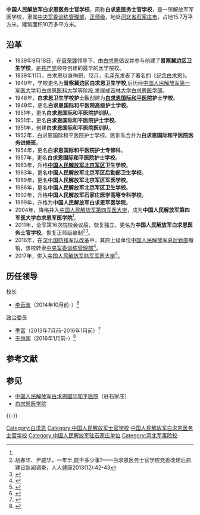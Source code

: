 {{高校
|名称    ={{nowrap|中国人民解放军白求恩医务士官学校}}
|外文名  =
|图像    =[[File:China_Emblem_PLA.svg|200px]]
|图像说明=
|校训    =
|建校    =1939年
|闭校    =
|类型    =军事高校
|校长    =
|院长    =
|书记    =
|教师    =
|职工    =
|学生    =
|地址    = {{CHN}}[[河北省|河北省]][[石家庄市|石家庄市]]
|校园环境 =
|面积    =
|代表色  =
|隶属    = 
|邮编    =
|电话    =
|网站    =
|标志    =
|脚注    =
}} 

'''中国人民解放军白求恩医务士官学校'''，简称'''白求恩医务士官学校'''，是一所解放军军医学校，隶属[[中央军委训练管理部|中央军委训练管理部]]，[[正师级|正师级]]，地处[[河北省|河北省]][[石家庄市|石家庄市]]，占地15.7万平方米，建筑面积10万多平方米。

==沿革==
*1939年9月18日，在[[聂荣臻|聂荣臻]]领导下、由[[白求恩|白求恩]]倡议并参与创建了'''晋察冀边区卫生学校'''，是[[中国共产党|共产党]]领导创建的最早的医学院校。
*1939年11月，白求恩以身殉职，12月，[[毛泽东|毛泽东]]发表了著名的《[[纪念白求恩|纪念白求恩]]》。
*1940年，学校更名为'''晋察冀边区白求恩卫生学校''',后历经[[吉林大学白求恩医学部|中国人民解放军第一军医大学]]和[[白求恩医科大学|白求恩医科大学]]等阶段,发展成[[吉林大学白求恩医学部|吉林大学白求恩医学部]]。
*1948年，'''白求恩卫生学校护士队'''创建为'''[[白求恩国际和平医院|白求恩国际和平医院]]护士学校'''。
*1949年，更名'''白求恩国际和平医院高级护士学校'''。
*1951年，更名'''白求恩国际和平医院护训队'''。
*1951年，更名'''白求恩国际和平医院护士学校'''。
*1951年，创建'''白求恩国际和平医院医训队'''。
*1952年，白求恩国际和平医院护士学校、医训队合并为'''白求恩国际和平医院医务进修班'''。
*1954年，更名'''白求恩国际和平医院护士专修科'''。
*1957年，更名'''白求恩国际和平医院护士学校'''。
*1963年，升格'''[[中国人民解放军北京军区|中国人民解放军北京军区]]卫生学校'''。
*1963年，更名'''中国人民解放军北京军区后勤部卫生学校'''。
*1969年，更名'''中国人民解放军北京军区军医学校'''。
*1986年，更名'''中国人民解放军北京军区卫生学校'''。
*1992年，升格'''中国人民解放军石家庄医学高等专科学校'''。
*1999年，升格为'''中国人民解放军白求恩军医学院'''。
*2004年，降格并入[[中国人民解放军第四军医大学|中国人民解放军第四军医大学]]，成为'''中国人民解放军第四军医大学白求恩军医学院'''<ref name=hu/>。
*2011年，全军第16次院校会议后，恢复独立，更名为'''中国人民解放军白求恩医务士官学校'''。恢复正师级编制<ref name=hu>胡春华、尹威华，一年半,能干多少事?——白求恩医务士官学校党委改建后抓建设新闻调查，人人健康2013(12):42-43</ref><ref>{{Cite web|url=http://scitech.people.com.cn/h/2011/0927/c227887-2815049991.html|title=开展营营对抗活动|accessdate=2011-09-27|author=|date=2011-09-27|publisher=人民网|language=|quote=|archive-date=2017-08-04|archive-url=https://web.archive.org/web/20170804020917/http://scitech.people.com.cn/h/2011/0927/c227887-2815049991.html|dead-url=no}}</ref>。
*2016年，在[[深化国防和军队改革|深化国防和军队改革]]中，其原上级单位[[中国人民解放军总后勤部|中国人民解放军总后勤部]]撤销，该校转隶[[中央军委训练管理部|中央军委训练管理部]]<ref>{{Cite web|url=http://news.ifeng.com/a/20160613/48974692_0.shtml|title=下连当兵不走形式，走心！听九旬老兵讲白求恩|accessdate=2017-10-14|author=|date=2016-06-13|work=|publisher=凤凰网|archive-date=2019-06-11|archive-url=https://web.archive.org/web/20190611183807/http://news.ifeng.com/a/20160613/48974692_0.shtml|dead-url=no}}</ref>。
*2017年，併入[[中国人民解放军陆军军医大学|中国人民解放军陆军军医大学]]<ref>{{Cite web|url=http://news.dwnews.com/china/big5/news/2017-08-25/60008943.html|title=第三軍醫大學正式更名陸軍軍醫大學|accessdate=2017-10-14|author=|date=2017-08-25|work=|publisher=多维新闻网|archive-date=2017-09-25|archive-url=https://web.archive.org/web/20170925230744/http://news.dwnews.com/china/big5/news/2017-08-25/60008943.html|dead-url=no}}</ref>。

== 历任领导 ==
; 校长
* [[李云波|李云波]]（2014年10月前-）<ref>{{cite web|url=http://yuqing.people.com.cn/n/2014/1013/c210121-25820543.html|title=纪念白求恩逝世75周年论坛在白求恩医务士官学校成功举办|accessdate=2016-09-04|author=|date=2014-10-13|publisher=人民网|archive-date=2017-01-04|archive-url=https://web.archive.org/web/20170104220739/http://yuqing.people.com.cn/n/2014/1013/c210121-25820543.html|dead-url=no}}</ref>

; [[政治委员|政治委员]]
* [[季富|季富]]（2013年7月前-2016年1月前）<ref>{{cite web|title=白求恩医务士官学校：“几多没想到”折射党委务实作风|url=http://dangjian.people.com.cn/n/2013/0730/c117092-22377253.html|publisher=人民网|accessdate=2016-09-04|archive-date=2017-01-04|archive-url=https://web.archive.org/web/20170104220740/http://dangjian.people.com.cn/n/2013/0730/c117092-22377253.html|dead-url=no}}</ref>
* [[于维国|于维国]]（2016年1月前-）<ref>{{cite web|url=http://heb.chinadaily.com.cn/2016-01/22/content_23206698.htm|title=白求恩医务士官学校扶贫助学温暖保定大台村|accessdate=2016-09-04|author=|date=2016-01-22|publisher=中国日报网河北频道|archiveurl=https://web.archive.org/web/20160916114405/http://heb.chinadaily.com.cn/2016-01/22/content_23206698.htm|archivedate=2016-09-16|deadurl=yes}}</ref>

== 参考文献 ==
{{Reflist}}

== 参见 ==
{{Portal box|医学|中华人民共和国|河北|军事|教育}}
* [[中国人民解放军白求恩国际和平医院|中国人民解放军白求恩国际和平医院]]（驻石家庄）
* [[白求恩医学院|白求恩医学院]]

{{-}}
{{河北高等院校|nocat}}
[[Category:白求恩|Category:白求恩]]
[[Category:中国人民解放军士官学校|Category:中国人民解放军士官学校]]
[[Category:中国人民解放军白求恩医务士官学校|]]
[[Category:中国人民解放军驻石家庄单位|Category:中国人民解放军驻石家庄单位]]
[[Category:河北军事院校|Category:河北军事院校]]